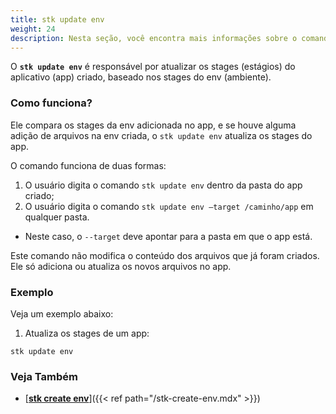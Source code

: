 ```yaml
---
title: stk update env
weight: 24
description: Nesta seção, você encontra mais informações sobre o comando 'stk update env'.
---
```



O **`stk update env`** é responsável por atualizar os stages (estágios) do aplicativo (app) criado, baseado nos stages do env (ambiente).

### **Como funciona?**
Ele compara os stages da env adicionada no app, e se houve alguma adição de arquivos na env criada, o `stk update env` atualiza os stages do app.

O comando funciona de duas formas:
1. O usuário digita o comando `stk update env` dentro da pasta do app criado;
2. O usuário digita o comando `stk update env –target /caminho/app` em qualquer pasta.
  - Neste caso, o `--target` deve apontar para a pasta em que o app está.

<alert color="warning" >
Este comando não modifica o conteúdo dos arquivos que já foram criados. Ele só adiciona ou atualiza os novos arquivos no app.
</alert>


### **Exemplo**
Veja um exemplo abaixo:

1. Atualiza os stages de um app:
```
stk update env
```

### **Veja Também**
- [<ins>**stk create env**</ins>]({{< ref path="/stk-create-env.mdx" >}})